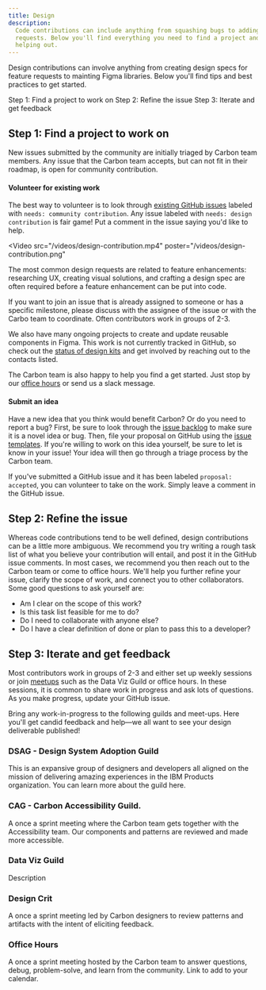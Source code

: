```yaml
---
title: Design
description:
  Code contributions can include anything from squashing bugs to adding feature
  requests. Below you'll find everything you need to find a project and start
  helping out.
---
```



<PageDescription>

Design contributions can involve anything from creating design specs for feature
requests to mainting Figma libraries. Below you'll find tips and best practices
to get started.

</PageDescription>

<AnchorLinks>

<AnchorLink>Step 1: Find a project to work on</AnchorLink>
<AnchorLink>Step 2: Refine the issue</AnchorLink>
<AnchorLink>Step 3: Iterate and get feedback</AnchorLink>

</AnchorLinks>

## Step 1: Find a project to work on

New issues submitted by the community are initially triaged by Carbon team
members. Any issue that the Carbon team accepts, but can not fit in their
roadmap, is open for community contribution.

#### Volunteer for existing work

The best way to volunteer is to look through
[existing GitHub issues](https://github.com/carbon-design-system/carbon/issues?q=is%3Aopen+is%3Aissue+label%3A%22needs%3A+community+contribution%22+)
labeled with `needs: community contribution`. Any issue labeled with
`needs: design contribution` is fair game! Put a comment in the issue saying
you'd like to help.

<Video
  src="/videos/design-contribution.mp4"
  poster="/videos/design-contribution.png"
>
  <track
    kind="captions"
    default
    src="/videos/vtt/cdesignode-contribuion.vtt"
    srcLang="en"
  />
</Video>

The most common design requests are related to feature enhancements: researching
UX, creating visual solutions, and crafting a design spec are often required
before a feature enhancement can be put into code.

If you want to join an issue that is already assigned to someone or has a
specific milestone, please discuss with the assignee of the issue or with the
Carbo team to coordinate. Often contributors work in groups of 2-3.

We also have many ongoing projects to create and update reusable components in
Figma. This work is not currently tracked in GitHub, so check out the
[status of design kits](https://www.figma.com/file/CFMtqV5Nztdbm0mi2UiDLg/Library-%2B-Template-Planning?type=design&node-id=3713-26762&mode=design&t=HqvAYXUeccKNMstT-0)
and get involved by reaching out to the contacts listed.

The Carbon team is also happy to help you find a get started. Just stop by our
[office hours](/whats-happening/meetups/) or send us a slack message.

#### Submit an idea

Have a new idea that you think would benefit Carbon? Or do you need to report a
bug? First, be sure to look through the
[issue backlog](https://github.com/carbon-design-system/carbon/issues) to make
sure it is a novel idea or bug. Then, file your proposal on GitHub using the
[issue templates](https://github.com/carbon-design-system/carbon/issues/new/choose).
If you're willing to work on this idea yourself, be sure to let is know in your
issue! Your idea will then go through a triage process by the Carbon team.

If you've submitted a GitHub issue and it has been labeled `proposal: accepted`,
you can volunteer to take on the work. Simply leave a comment in the GitHub
issue.

## Step 2: Refine the issue

Whereas code contributions tend to be well defined, design contributions can be
a little more ambiguous. We recommend you try writing a rough task list of what
you believe your contribution will entail, and post it in the GitHub issue
comments. In most cases, we recommend you then reach out to the Carbon team or
come to office hours. We'll help you further refine your issue, clarify the
scope of work, and connect you to other collaborators. Some good questions to
ask yourself are:

- Am I clear on the scope of this work?
- Is this task list feasible for me to do?
- Do I need to collaborate with anyone else?
- Do I have a clear definition of done or plan to pass this to a developer?

## Step 3: Iterate and get feedback

Most contributors work in groups of 2-3 and either set up weekly sessions or
join [meetups](/whats-happening/meetups/#carbon-office-hours) such as the Data
Viz Guild or office hours. In these sessions, it is common to share work in
progress and ask lots of questions. As you make progress, update your GitHub
issue.

Bring any work-in-progress to the following guilds and meet-ups. Here you'll get
candid feedback and help—we all want to see your design deliverable published!

### DSAG - Design System Adoption Guild

This is an expansive group of designers and developers all aligned on the
mission of delivering amazing experiences in the IBM Products organization. You
can learn more about the guild here.

### CAG - Carbon Accessibility Guild.

A once a sprint meeting where the Carbon team gets together with the
Accessibility team. Our components and patterns are reviewed and made more
accessible.

### Data Viz Guild

Description

### Design Crit

A once a sprint meeting led by Carbon designers to review patterns and artifacts
with the intent of eliciting feedback.

### Office Hours

A once a sprint meeting hosted by the Carbon team to answer questions, debug,
problem-solve, and learn from the community. Link to add to your calendar.
